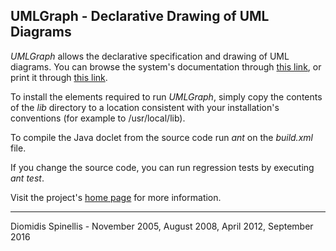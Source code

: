 ==UMLGraph - Declarative Drawing of UML Diagrams==

''UMLGraph'' allows the declarative specification and drawing of
UML  diagrams.
You can browse the system's documentation
through [http://www.spinellis.gr/umlgraph/doc/index.html this link],
or print it through [http://www.spinellis.gr/umlgraph/doc/indexw.html this link].

To install the elements required to run ''UMLGraph'', simply copy
the contents of the ''lib'' directory to a location consistent with
your installation's conventions (for example to /usr/local/lib).

To compile the Java doclet from the source code run ''ant'' on the
''build.xml'' file.

If you change the source code, you can run regression tests by
executing ''ant test''.

Visit the project's [http://www.spinellis.gr/umlgraph home page] for more information.

----

Diomidis Spinellis - November 2005, August 2008, April 2012, September 2016
